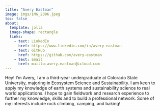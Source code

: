 ```yaml
---
title: "Avery Eastman"
image: imgs/IMG_2396.jpeg
toc: false
about:
  template: jolla
  image-shape: rectangle
  links:
    - text: LinkedIn
      href: https://www.linkedin.com/in/avery-eastman
    - text: GitHub
      href: https://github.com/avery-eastman
    - text: Email
      href: mailto:avery.eastman@icloud.com
---
```


Hey! I'm Avery, I am a third-year undergraduate at Colorado State University, majoring in Ecosystem Science and Sustainability. I am keen to apply my knowledge of earth systems and sustainability science to real world applications. I hope to gain fieldwork and research experience to further my knowledge, skills and to build a professional network. Some of my interests include rock climbing, camping, and baking!
